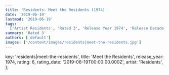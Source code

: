 ```yaml
---
title: 'Residents: Meet the Residents (1974)'
date: '2019-06-19'
lastmod: '2019-06-19'
tags:
  ['Artist Residents', 'Rated 3', 'Release Year 1974', 'Release Decade 1970']
summary: 'Rated 3'
authors: ['default']
images: ['/content/images/residents|meet-the-residents.jpg']
---
```


  key: 'residents|meet-the-residents',
  title: 'Meet the Residents',
  release_year: 1974,
  rating: 6,
  rating_date: '2019-06-19T00:00:00.000Z',
  artist: 'Residents',
};

<MusicRating data={data} />
